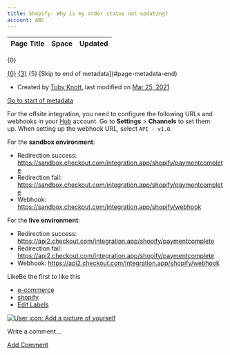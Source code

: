 ```yaml
---
title: Shopify: Why is my order status not updating?
account: ABC
---
```


<table class="aui"> <thead> <tr class="header"> <th class="search-result-title">Page Title</th> <th class="search-result-space">Space</th> <th class="search-result-date">Updated</th> </tr> </thead> </table> <p class="search-result-count">{0}</p> <tr class="search-result"> <td class="search-result-title"><a href="{1}" class="content-type-{2}"><span>{0}</span></a></td> <td class="search-result-space"><a class="space" href="/display/{4}/" title="{3}">{3}</a></td> <td class="search-result-date"><span class="date" title="{6}">{5}</span></td> </tr> [Skip to end of metadata](#page-metadata-end)

*   Created by [Toby Knott](    /display/~toby.knott
    ), last modified on [Mar 25, 2021](/pages/diffpagesbyversion.action?pageId=8487201&selectedPageVersions=4&selectedPageVersions=5 "Show changes")

[Go to start of metadata](#page-metadata-start)

For the offsite integration, you need to configure the following URLs and webhooks in your [Hub](https://hub.checkout.com/) account. Go to **Settings** > **Channels** to set them up. When setting up the webhook URL, select `API - v1.0`.

For the **sandbox environment**:

*   Redirection success: https://sandbox.checkout.com/integration.app/shopify/paymentcomplete
*   Redirection fail: https://sandbox.checkout.com/integration.app/shopify/paymentcomplete
*   Webhook: https://sandbox.checkout.com/integration.app/shopify/webhook

For the **live environment**:

*   Redirection success: https://api2.checkout.com/integration.app/shopify/paymentcomplete
*   Redirection fail: https://api2.checkout.com/integration.app/shopify/paymentcomplete
*   Webhook: https://api2.checkout.com/integration.app/shopify/webhook

  
  

LikeBe the first to like this

*   [e-commerce](/label/FAQ/e-commerce)
*   [shopify](/label/FAQ/shopify)
*   [Edit Labels](# "Edit Labels (Type 'l')")

[![User icon: Add a picture of yourself](/s/en_GB/7901/abf7b35644d5a5d1d7e4b0969a83e8eb2b569fb5/_/images/icons/profilepics/add_profile_pic.svg)](/users/profile/editmyprofilepicture.action)

Write a comment…

[Add Comment](/pages/viewpage.action?pageId=8487201&showComments=true&showCommentArea=true#addcomment)